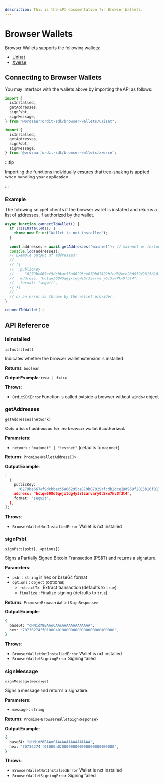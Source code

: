 ```yaml
---
description: This is the API documentation for Browser Wallets.
---
```



# Browser Wallets

Browser Wallets supports the following wallets:

- [Unisat](https://unisat.io/)
- [Xverse](https://www.xverse.app/)

## Connecting to Browser Wallets

You may interface with the wallets above by importing the API as follows:

<Tabs>
  <TabItem value="Unisat">

```js
import {
  isInstalled,
  getAddresses,
  signPsbt,
  signMessage,
} from "@ordzaar/ordit-sdk/browser-wallets/unisat";
```

  </TabItem>
  <TabItem value="Xverse">

```js
import {
  isInstalled,
  getAddresses,
  signPsbt,
  signMessage,
} from "@ordzaar/ordit-sdk/browser-wallets/xverse";
```

  </TabItem>
</Tabs>

:::tip

Importing the functions individually ensures that [tree-shaking](https://developer.mozilla.org/en-US/docs/Glossary/Tree_shaking) is applied when bundling your application.

:::

### Example

The following snippet checks if the browser wallet is installed and returns a list of addresses, if authorized by the wallet.

```js
async function connectToWallet() {
  if (!isInstalled()) {
    throw new Error("Wallet is not installed");
  }

  const addresses = await getAddresses("mainnet"); // mainnet or testnet
  console.log(addresses);
  // Example output of addresses:
  //
  // [{
  //   publicKey:
  //     "0279be667ef9dcbbac55a06295ce870b07029bfcdb2dce28d959f2815b16f81798",
  //   address: "bc1qw508d6qejxtdg4y5r3zarvary0c5xw7kv8f3t4",
  //   format: "segwit",
  // }]
  //
  // or an error is thrown by the wallet provider.
}

connectToWallet();
```

## API Reference

### isInstalled

`isInstalled()`

Indicates whether the browser wallet extension is installed.

**Returns**: `boolean`

**Output Example**: `true | false`

**Throws**:

- `OrditSDKError` Function is called outside a browser without `window` object

### getAddresses

`getAddresses(network)`

Gets a list of addresses for the browser wallet if authorized.

**Parameters**:

- `network` : `"mainnet" | "testnet"` (defaults to `mainnet`)

**Returns**: `Promise<WalletAddress[]>`

**Output Example**:

```bash
[
  {
    publicKey:
      "0279be667ef9dcbbac55a06295ce870b07029bfcdb2dce28d959f2815b16f81798",
    address: "bc1qw508d6qejxtdg4y5r3zarvary0c5xw7kv8f3t4",
    format: "segwit",
  },
];
```

**Throws**:

- `BrowserWalletNotInstalledError` Wallet is not installed

### signPsbt

`signPsbt(psbt[, options])`

Signs a Partially Signed Bitcoin Transaction (PSBT) and returns a signature.

**Parameters**:

- `psbt` : `string` in hex or base64 format
- `options` : `object` (optional)
  - `extractTx` : Extract transaction (defaults to `true`)
  - `finalize` : Finalize signing (defaults to `true`)

**Returns**: `Promise<BrowserWalletSignResponse>`

**Output Example**:

```bash
{
  base64: "cHNidP8BAAoCAAAAAAAAAAAAAAAA",
  hex: "70736274ff01000a02000000000000000000000000",
}
```

**Throws**:

- `BrowserWalletNotInstalledError` Wallet is not installed
- `BrowserWalletSigningError` Signing failed

### signMessage

`signMessage(message)`

Signs a message and returns a signature.

**Parameters**:

- `message` : `string`

**Returns**: `Promise<BrowserWalletSignResponse>`

**Output Example**:

```bash
{
  base64: "cHNidP8BAAoCAAAAAAAAAAAAAAAA",
  hex: "70736274ff01000a02000000000000000000000000",
}
```

**Throws**:

- `BrowserWalletNotInstalledError` Wallet is not installed
- `BrowserWalletSigningError` Signing failed
